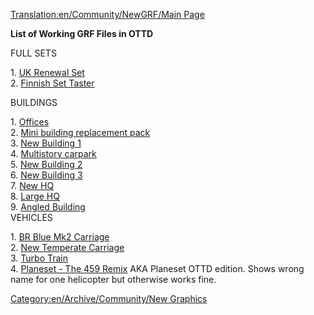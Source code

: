 [[Translation:en/Community/NewGRF/Main Page]]
[[Category:en/Archive/Community/New Graphics]]

'''List of Working GRF Files in OTTD'''

FULL SETS

1. [http://www.tt-forums.net/viewtopic.php?t=14785 UK Renewal Set]<br>
2. [http://www.users.tt-forums.net/finnish/Downloads.html Finnish Set Taster]<br>


BUILDINGS

1. [http://www.bornacorn.com/Offices.zip Offices]<br>
2. [http://www.bornacorn.com/brp.zip Mini building replacement pack]<br>
3. [http://www.bornacorn.com/newoffice3.zip New Building 1]<br>
4. [http://www.bornacorn.com/mscp.rar Multistory carpark]<br>
5. [http://www.bornacorn.com/office.zip New Building 2]<br>
6. [http://www.bornacorn.com/newofficebuilding.zip New Building 3]<br>
7. [http://www.bornacorn.com/newhq.rar New HQ]<br>
8. [http://www.bornacorn.com/bighq.rar Large HQ]<br>
9. [http://www.bornacorn.com/anglebuilding.zip Angled Building]<br>

VEHICLES

1. [http://www.bornacorn.com/news/mk2.grf BR Blue Mk2 Carriage]<br>
2. [http://www.bornacorn.com/newcarriagew.zip  New Temperate Carriage]<br>
3. [http://www.bornacorn.com/lakie/turbotrain/turbotrainw.grf Turbo Train]<br>
4. [http://www.as-st.com/ttd/planes/files/planesetottd.zip Planeset - The 459 Remix] AKA Planeset OTTD edition. Shows wrong name for one helicopter but otherwise works fine.<br>